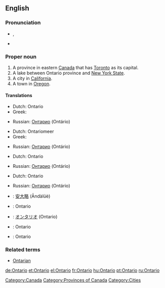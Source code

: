 ==English==

===Pronunciation===
* {{a|UK}} {{IPA|/ˌɒnˈtɑːɹ.i.əʊ/}}, {{SAMPA|/"Qn%tA:(r).i.@U/}}
* {{audio|en-ca-Ontario.ogg|Audio (CA)}}

===Proper noun===
{{en-proper noun}}

#A province in eastern [[Canada]] that has [[Toronto]] as its capital.
#A lake between Ontario province and [[New York State]].
#A city in [[California]].
#A town in [[Oregon]].

====Translations====
{{trans-top|Province in eastern Canada}}
*Dutch: Ontario
*Greek: {{t|el|Οντάριο|n|tr=Ontário}}
{{trans-mid}}
*Russian: [[Онтарио]] (Ontário) 
{{trans-bottom}}

{{trans-top|Lake between Ontario province and New York State}}
*Dutch: Ontariomeer
*Greek: {{t|el|Οντάριο|n|tr=Ontário}}
{{trans-mid}}
*Russian: [[Онтарио]] (Ontário)
{{trans-bottom}}

{{trans-top|City in California}}
*Dutch: Ontario
{{trans-mid}}
*Russian: [[Онтарио]] (Ontário)
{{trans-bottom}}

{{trans-top|Town in Oregeon}}
*Dutch: Ontario
{{trans-mid}}
*Russian: [[Онтарио]] (Ontário)
{{trans-bottom}}

{{checktrans-top}}
*{{ttbc|Chinese}}: [[安大略]] (Āndàlüè)
*{{ttbc|French}}: Ontario
*{{ttbc|Japanese}}: [[オンタリオ]] (Ontario)
{{trans-mid}}
*{{ttbc|Spanish}}: Ontario {{m}}
*{{ttbc|Swedish}}: Ontario
{{trans-bottom}}

===Related terms===
* [[Ontarian]]

[[Category:Canada]]
[[Category:Provinces of Canada]]
[[Category:Cities]]

[[de:Ontario]]
[[et:Ontario]]
[[el:Ontario]]
[[fr:Ontario]]
[[hu:Ontario]]
[[pt:Ontario]]
[[ru:Ontario]]